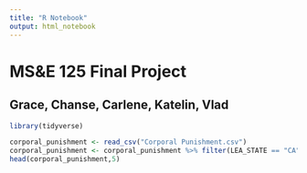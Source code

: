 ```yaml
---
title: "R Notebook"
output: html_notebook
---
```


# MS&E 125 Final Project
## Grace, Chanse, Carlene, Katelin, Vlad

```r
library(tidyverse)
```

```r
corporal_punishment <- read_csv("Corporal Punishment.csv")
corporal_punishment <- corporal_punishment %>% filter(LEA_STATE == "CA")
head(corporal_punishment,5)
```

